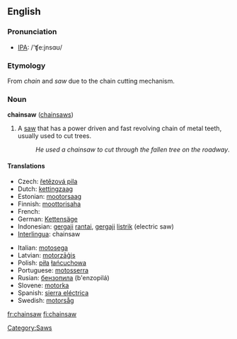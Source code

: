 ==English==

===Pronunciation===
*[[w:IPA|IPA]]: /'ʧe:jnsɑʊ/

===Etymology===
From ''chain'' and ''saw'' due to the chain cutting mechanism.

===Noun===
'''chainsaw''' ([[chainsaws]])

# A [[saw]] that has a power driven and fast revolving chain of metal teeth, usually used to cut trees.
#:''He used a chainsaw to cut through the fallen tree on the roadway''.

====Translations====
{{trans-top|saw with a power driven chain}}
*Czech: [[řetězová pila]] {{f}}
*Dutch: [[kettingzaag]] {{f}}
*Estonian: [[mootorsaag]]
*Finnish: [[moottorisaha]]
*French: {{t|fr|tronçonneuse|}} {{f}}
*German: [[Kettensäge]] {{f}}
*Indonesian: [[gergaji]] [[rantai]],  [[gergaji]] [[listrik]] (electric saw)
*[[Interlingua]]: chainsaw
{{trans-mid}}
*Italian: [[motosega]] {{f}}
*Latvian: [[motorzāģis]] {{m}}
*Polish: [[piła]] [[łańcuchowa]]
*Portuguese: [[motosserra]] {{f}}
*Rusian: [[бензопила]] (b'enzopilá) {{f}}
*Slovene: [[motorka]] {{f}}
*Spanish: [[sierra eléctrica]] {{f}}
*Swedish: [[motorsåg]] {{c}}
{{trans-bottom}}

[[Category:Saws]]

[[fr:chainsaw]]
[[fi:chainsaw]]